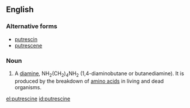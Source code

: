 ==English==

===Alternative forms===
*[[putrescin]]
*[[putrescene]]

===Noun===
{{en-noun|s|-}}
{{wikipedia}}

# A [[diamine]], NH<sub>2</sub>(CH<sub>2</sub>)<sub>4</sub>NH<sub>2</sub> (1,4-diaminobutane or butanediamine).  It is produced by the breakdown of [[amino acid]]s in living and dead organisms.

[[el:putrescine]]
[[id:putrescine]]
